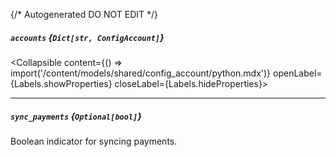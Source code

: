 {/* Autogenerated DO NOT EDIT  */}

##### `accounts` *{`Dict[str, ConfigAccount]`}*
<Collapsible content={() => import('/content/models/shared/config_account/python.mdx')} openLabel={Labels.showProperties} closeLabel={Labels.hideProperties}>
</Collapsible>

---
##### `sync_payments` *{`Optional[bool]`}*
Boolean indicator for syncing payments.


